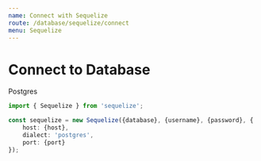 ```yaml
---
name: Connect with Sequelize
route: /database/sequelize/connect
menu: Sequelize
---
```


# Connect to Database

Postgres

```typescript
import { Sequelize } from 'sequelize';

const sequelize = new Sequelize({database}, {username}, {password}, {
    host: {host},
    dialect: 'postgres',
    port: {port}
});
```